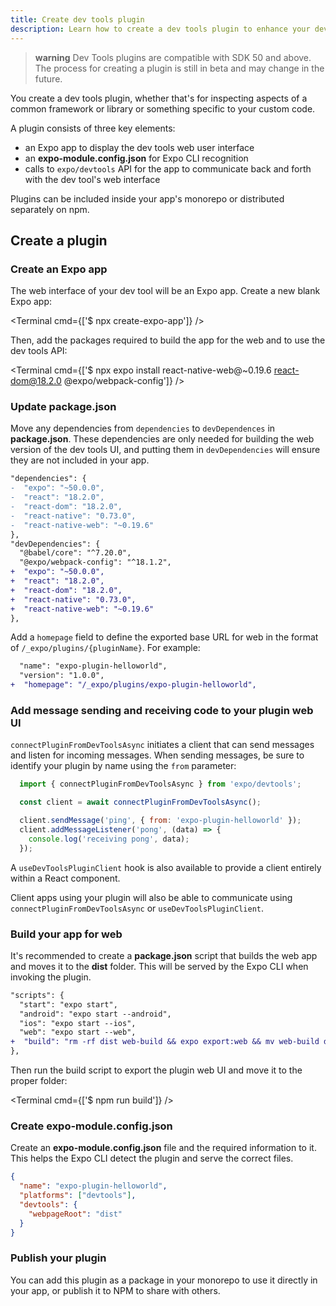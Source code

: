 ```yaml
---
title: Create dev tools plugin
description: Learn how to create a dev tools plugin to enhance your development experience.
---
```



> **warning** Dev Tools plugins are compatible with SDK 50 and above. The process for creating a plugin is still in beta and may change in the future.

You create a dev tools plugin, whether that's for inspecting aspects of a common framework or library or something specific to your custom code.

A plugin consists of three key elements:
- an Expo app to display the dev tools web user interface
- an **expo-module.config.json** for Expo CLI recognition 
- calls to `expo/devtools` API for the app to communicate back and forth with the dev tool's web interface

Plugins can be included inside your app's monorepo or distributed separately on npm.

## Create a plugin

### Create an Expo app

The web interface of your dev tool will be an Expo app. Create a new blank Expo app:

<Terminal cmd={['$ npx create-expo-app']} />

Then, add the packages required to build the app for the web and to use the dev tools API:

<Terminal cmd={['$ npx expo install react-native-web@~0.19.6 react-dom@18.2.0 @expo/webpack-config']} />

### Update package.json

Move any dependencies from `dependencies` to `devDependences` in **package.json**. These dependencies are only needed for building the web version of the dev tools UI, and putting them in `devDependencies` will ensure they are not included in your app.

```diff package.json
"dependencies": {
-  "expo": "~50.0.0",
-  "react": "18.2.0",
-  "react-dom": "18.2.0",
-  "react-native": "0.73.0",
-  "react-native-web": "~0.19.6"
},
"devDependencies": {
  "@babel/core": "^7.20.0",
  "@expo/webpack-config": "^18.1.2",
+  "expo": "~50.0.0",
+  "react": "18.2.0",
+  "react-dom": "18.2.0",
+  "react-native": "0.73.0",
+  "react-native-web": "~0.19.6"
},
```

Add a `homepage` field to define the exported base URL for web in the format of `/_expo/plugins/{pluginName}`. For example:

```diff package.json
  "name": "expo-plugin-helloworld",
  "version": "1.0.0",
+  "homepage": "/_expo/plugins/expo-plugin-helloworld",
```

### Add message sending and receiving code to your plugin web UI

`connectPluginFromDevToolsAsync` initiates a client that can send messages and listen for incoming messages. When sending messages, be sure to identify your plugin by name using the `from` parameter:
```js
  import { connectPluginFromDevToolsAsync } from 'expo/devtools';

  const client = await connectPluginFromDevToolsAsync();

  client.sendMessage('ping', { from: 'expo-plugin-helloworld' });
  client.addMessageListener('pong', (data) => {
    console.log('receiving pong', data);
  });
```

A `useDevToolsPluginClient` hook is also available to provide a client entirely within a React component.

Client apps using your plugin will also be able to communicate using `connectPluginFromDevToolsAsync` or `useDevToolsPluginClient`.

### Build your app for web

It's recommended to create a **package.json** script that builds the web app and moves it to the **dist** folder. This will be served by the Expo CLI when invoking the plugin.

```diff package.json
"scripts": {
  "start": "expo start",
  "android": "expo start --android",
  "ios": "expo start --ios",
  "web": "expo start --web",
+  "build": "rm -rf dist web-build && expo export:web && mv web-build dist"
},
```

Then run the build script to export the plugin web UI and move it to the proper folder:

<Terminal cmd={['$ npm run build']} />

### Create expo-module.config.json

Create an **expo-module.config.json** file and the required information to it. This helps the Expo CLI detect the plugin and serve the correct files.

```json expo-module.config.json
{
  "name": "expo-plugin-helloworld",
  "platforms": ["devtools"],
  "devtools": {
    "webpageRoot": "dist"
  }
}
```

### Publish your plugin

You can add this plugin as a package in your monorepo to use it directly in your app, or publish it to NPM to share with others.